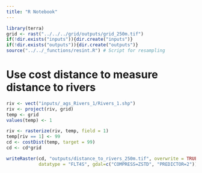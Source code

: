 ```yaml
---
title: "R Notebook"
---
```


```r
library(terra)
grid <- rast("../../../grid/outputs/grid_250m.tif")
if(!dir.exists("inputs")){dir.create("inputs")}
if(!dir.exists("outputs")){dir.create("outputs")}
source("../../_functions/resint.R") # Script for resampling
```
# Use cost distance to measure distance to rivers
```r
riv <- vect("inputs/_ags_Rivers_1/Rivers_1.shp")
riv <- project(riv, grid)
temp <- grid
values(temp) <- 1

riv <- rasterize(riv, temp, field = 1)
temp[riv == 1] <- 99
cd <- costDist(temp, target = 99)
cd <- cd*grid

writeRaster(cd, "outputs/distance_to_rivers_250m.tif", overwrite = TRUE, 
            datatype = "FLT4S", gdal=c("COMPRESS=ZSTD", "PREDICTOR=2"))
```


